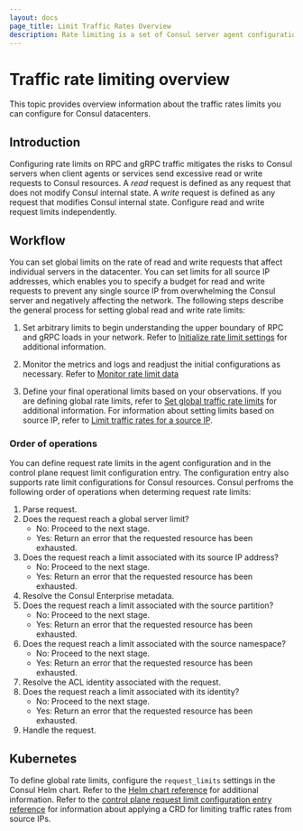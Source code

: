 ```yaml
---
layout: docs
page_title: Limit Traffic Rates Overview
description: Rate limiting is a set of Consul server agent configurations that you can use to mitigate the risks to Consul servers when clients send excessive requests to Consul resources. 
---
```


# Traffic rate limiting overview


This topic provides overview information about the traffic rates limits you can configure for Consul datacenters. 

## Introduction

Configuring rate limits on RPC and gRPC traffic mitigates the risks to Consul servers when client agents or services send excessive read or write requests to Consul resources. A _read_ request is defined as any request that does not modify Consul internal state. A _write_ request is defined as any request that modifies Consul internal state. Configure read and write request limits independently.

## Workflow 

You can set global limits on the rate of read and write requests that affect individual servers in the datacenter. You can set limits for all source IP addresses, which enables you to specify a budget for read and write requests to prevent any single source IP from overwhelming the Consul server and negatively affecting the network. The following steps describe the general process for setting global read and write rate limits:

1. Set arbitrary limits to begin understanding the upper boundary of RPC and gRPC loads in your network. Refer to [Initialize rate limit settings](/consul/docs/agent/limits/usage/init-rate-limits) for additional information.    

1. Monitor the metrics and logs and readjust the initial configurations as necessary. Refer to [Monitor rate limit data](/consul/docs/agent/limits/usage/monitor-rate-limit-data)  

1. Define your final operational limits based on your observations. If you are defining global rate limits, refer to [Set global traffic rate limits](/consul/docs/agent/limits/usage/set-global-rate-limits) for additional information. For information about setting limits based on source IP, refer to [Limit traffic rates for a source IP](/consul/docs/agent/limits/usage/set-source-ip-rate-limits).

### Order of operations

You can define request rate limits in the agent configuration and in the control plane request limit configuration entry. The configuration entry also supports rate limit configurations for Consul resources. Consul perfroms the following order of operations when determing request rate limits:

1. Parse request.
1. Does the request reach a global server limit?
   - No: Proceed to the next stage.
   - Yes: Return an error that the requested resource has been exhausted.
1. Does the request reach a limit associated with its source IP address?
   - No: Proceed to the next stage.
   - Yes: Return an error that the requested resource has been exhausted.
1. Resolve the Consul Enterprise metadata.
1. Does the request reach a limit associated with the source partition?
   - No: Proceed to the next stage.
   - Yes: Return an error that the requested resource has been exhausted.
1. Does the request reach a limit associated with the source namespace?
   - No: Proceed to the next stage.
   - Yes: Return an error that the requested resource has been exhausted.
1. Resolve the ACL identity associated with the request.
1. Does the request reach a limit associated with its identity?
   - No: Proceed to the next stage.
   - Yes: Return an error that the requested resource has been exhausted.
1. Handle the request.

## Kubernetes

To define global rate limits, configure the `request_limits` settings in the Consul Helm chart. Refer to the [Helm chart reference](/consul/docs/k8s/helm) for additional information. Refer to the [control plane request limit configuration entry reference](/consul/docs/connect/config-entries/control-plane-request-limit) for information about applying a CRD for limiting traffic rates from source IPs. 

